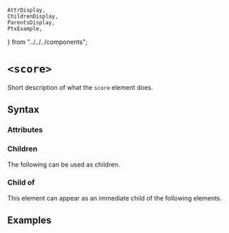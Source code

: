     AttrDisplay,
    ChildrenDisplay,
    ParentsDisplay,
    PtxExample,
} from "../../../components";

# `<score>`

Short description of what the `score` element does.

## Syntax

### Attributes

<AttrDisplay name="score" />

### Children

The following can be used as children.

<ChildrenDisplay name="score" />

### Child of

This element can appear as an immediate child of the following elements.

<ParentsDisplay name="score" />

## Examples

    